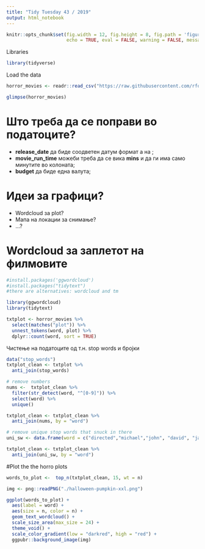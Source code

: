 ```yaml
---
title: "Tidy Tuesday 43 / 2019"
output: html_notebook
---
```


```r
knitr::opts_chunk$set(fig.width = 12, fig.height = 8, fig.path = 'figures3/',
                      echo = TRUE, eval = FALSE, warning = FALSE, message = FALSE)
```


Libraries

```r
library(tidyverse)
```


Load the data

```r
horror_movies <- readr::read_csv("https://raw.githubusercontent.com/rfordatascience/tidytuesday/master/data/2019/2019-10-22/horror_movies.csv")
```


```r
glimpse(horror_movies)
```

# Што треба да се поправи во податоците?
- **release_date** да биде соодветен датум формат а на **<chr>**;
- **movie_run_time** можеби треба да се вика **mins** и да ги има само минутите во колоната;
- **budget** да биде една валута; 

# Идеи за графици?
- Wordcloud за plot?
- Мапа на локации за снимање?
- ...?


# Wordcloud за заплетот на филмовите

```r
#install.packages('ggwordcloud')
#install.packages("tidytext")
#there are alternatives: wordcloud and tm 

library(ggwordcloud)
library(tidytext)
```

```r
txtplot <- horror_movies %>% 
  select(matches("plot")) %>% 
  unnest_tokens(word, plot) %>% 
  dplyr::count(word, sort = TRUE)
```


Чистење на податоците од т.н. stop words и бројки
```r
data("stop_words")
txtplot_clean <- txtplot %>%
  anti_join(stop_words)
```

```r
# remove numbers
nums <-  txtplot_clean %>% 
  filter(str_detect(word, "^[0-9]")) %>% 
  select(word) %>% 
  unique()

txtplot_clean <- txtplot_clean %>% 
  anti_join(nums, by = "word")
```


```r
# remove unique stop words that snuck in there
uni_sw <- data.frame(word = c("directed","michael","john", "david", "james", "film", "horror"))

txtplot_clean <- txtplot_clean %>% 
  anti_join(uni_sw, by = "word")
```

#Plot the the horro plots
```r
words_to_plot <-  top_n(txtplot_clean, 15, wt = n)

img <- png::readPNG("./halloween-pumpkin-xxl.png")

ggplot(words_to_plot) +
  aes(label = word) +
  aes(size = n, color = n) +
  geom_text_wordcloud() + 
  scale_size_area(max_size = 24) +
  theme_void() + 
  scale_color_gradient(low = "darkred", high = "red") +
  ggpubr::background_image(img)

```

